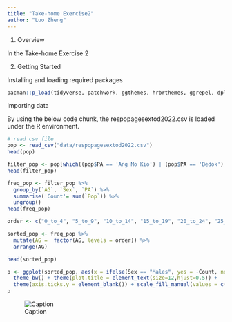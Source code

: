 ```yaml
---
title: "Take-home Exercise2"
author: "Luo Zheng"
---
```


1.  Overview

In the Take-home Exercise 2

2.  Getting Started

Installing and loading required packages

```r
pacman::p_load(tidyverse, patchwork, ggthemes, hrbrthemes, ggrepel, dplyr) 
```

Importing data

By using the below code chunk, the respopagesextod2022.csv is loaded under the R environment.

```r
# read csv file
pop <- read_csv("data/respopagesextod2022.csv")
head(pop)
```

```r
filter_pop <- pop[which((pop$PA == 'Ang Mo Kio') | (pop$PA == 'Bedok') | (pop$PA == 'Bishan') | (pop$PA == 'Clementi') | (pop$PA == 'Downtown Core') | (pop$PA == 'Geylang') | (pop$PA == 'Outram') | (pop$PA == 'Hougang') | (pop$PA == 'Woodlands')),]
head(filter_pop)
```

```r
freq_pop <- filter_pop %>%
  group_by(`AG`, `Sex`, `PA`) %>%
  summarise('Count'= sum(`Pop`)) %>%
  ungroup()
head(freq_pop)
```

```r
order <- c("0_to_4", "5_to_9", "10_to_14", "15_to_19", "20_to_24", "25_to_29", "30_to_34", "35_to_39", "40_to_44", "45_to_49", "50_to_54", "55_to_59", "60_to_64", "65_to_69", "70_to_74", "75_to_79", "80_to_84", "85_to_89", "90_and_over")

sorted_pop <- freq_pop %>%
  mutate(AG =  factor(AG, levels = order)) %>%
  arrange(AG)

head(sorted_pop)
```

```r
p <- ggplot(sorted_pop, aes(x = ifelse(Sex == "Males", yes = -Count, no = Count), y = AG, fill = Sex)) + geom_col() + scale_x_continuous(breaks = c(-10000, -5000, 0, 5000, 10000), labels = paste0(c(10, 5, 0, 5, 10),"k")) + labs (x = "Population", y = "Age", title='Singapore Age-Sex Population Pyramid 2022') +
  theme_bw() + theme(plot.title = element_text(size=12,hjust=0.5)) +
  theme(axis.ticks.y = element_blank()) + scale_fill_manual(values = c("Males" = "dodgerblue3", "Females" = "brown3")) 
p
```

![Caption](picture/finished_image.png){fig-align="center"}
